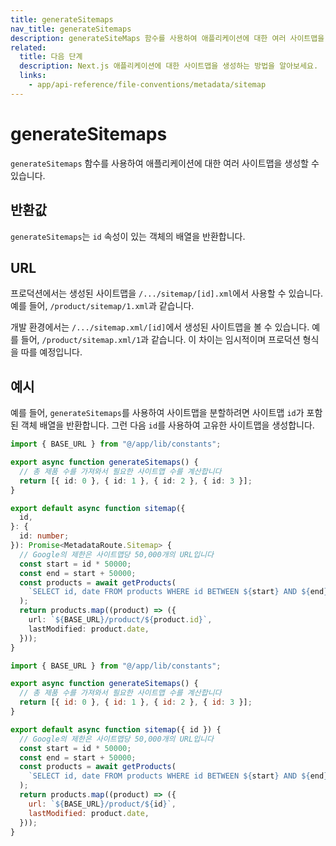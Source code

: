 ```yaml
---
title: generateSitemaps
nav_title: generateSitemaps
description: generateSiteMaps 함수를 사용하여 애플리케이션에 대한 여러 사이트맵을 생성하는 방법을 알아보세요.
related:
  title: 다음 단계
  description: Next.js 애플리케이션에 대한 사이트맵을 생성하는 방법을 알아보세요.
  links:
    - app/api-reference/file-conventions/metadata/sitemap
---
```


# generateSitemaps

`generateSitemaps` 함수를 사용하여 애플리케이션에 대한 여러 사이트맵을 생성할 수 있습니다.

## 반환값

`generateSitemaps`는 `id` 속성이 있는 객체의 배열을 반환합니다.

## URL

프로덕션에서는 생성된 사이트맵을 `/.../sitemap/[id].xml`에서 사용할 수 있습니다. 예를 들어, `/product/sitemap/1.xml`과 같습니다.

개발 환경에서는 `/.../sitemap.xml/[id]`에서 생성된 사이트맵을 볼 수 있습니다. 예를 들어, `/product/sitemap.xml/1`과 같습니다. 이 차이는 임시적이며 프로덕션 형식을 따를 예정입니다.

## 예시

예를 들어, `generateSitemaps`를 사용하여 사이트맵을 분할하려면 사이트맵 `id`가 포함된 객체 배열을 반환합니다. 그런 다음 `id`를 사용하여 고유한 사이트맵을 생성합니다.

```ts filename="app/product/sitemap.ts" switcher
import { BASE_URL } from "@/app/lib/constants";

export async function generateSitemaps() {
  // 총 제품 수를 가져와서 필요한 사이트맵 수를 계산합니다
  return [{ id: 0 }, { id: 1 }, { id: 2 }, { id: 3 }];
}

export default async function sitemap({
  id,
}: {
  id: number;
}): Promise<MetadataRoute.Sitemap> {
  // Google의 제한은 사이트맵당 50,000개의 URL입니다
  const start = id * 50000;
  const end = start + 50000;
  const products = await getProducts(
    `SELECT id, date FROM products WHERE id BETWEEN ${start} AND ${end}`
  );
  return products.map((product) => ({
    url: `${BASE_URL}/product/${product.id}`,
    lastModified: product.date,
  }));
}
```

```js filename="app/product/sitemap.js" switcher
import { BASE_URL } from "@/app/lib/constants";

export async function generateSitemaps() {
  // 총 제품 수를 가져와서 필요한 사이트맵 수를 계산합니다
  return [{ id: 0 }, { id: 1 }, { id: 2 }, { id: 3 }];
}

export default async function sitemap({ id }) {
  // Google의 제한은 사이트맵당 50,000개의 URL입니다
  const start = id * 50000;
  const end = start + 50000;
  const products = await getProducts(
    `SELECT id, date FROM products WHERE id BETWEEN ${start} AND ${end}`
  );
  return products.map((product) => ({
    url: `${BASE_URL}/product/${id}`,
    lastModified: product.date,
  }));
}
```
